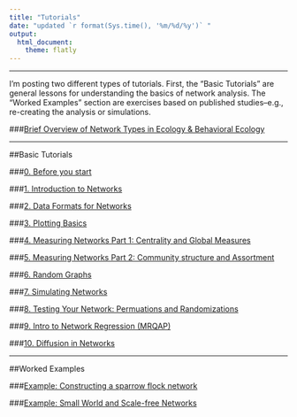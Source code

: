 ```yaml
---
title: "Tutorials"
date: "updated `r format(Sys.time(), '%m/%d/%y')` "
output: 
  html_document:
    theme: flatly
---
```


--------------

I'm posting two different types of tutorials. First, the "Basic Tutorials" are general lessons for understanding the basics of network analysis. The "Worked Examples" section are exercises based on published studies--e.g., re-creating the analysis or simulations. 

###[Brief Overview of Network Types in Ecology & Behavioral Ecology](networktypes.html)

---

##Basic Tutorials
<br>

###[0. Before you start](00_before_you_start.html)

###[1. Introduction to Networks](01_intro.html)

###[2. Data Formats for Networks](02_dataformats.html)

###[3. Plotting Basics](03_plots.html)

###[4. Measuring Networks Part 1: Centrality and Global Measures](04_measuring.html)

###[5. Measuring Networks Part 2: Community structure and Assortment](05_community.html)

###[6. Random Graphs](06_randomnets.html)

###[7. Simulating Networks](07_simulations.html)

###[8. Testing Your Network: Permuations and Randomizations](08_permutations.html)

###[9. Intro to Network Regression (MRQAP)](09_mrqap.html)

###[10. Diffusion in Networks](10_diffusion.html)

--------

##Worked Examples
<br>

###[Example: Constructing a sparrow flock network](example_make_sparrow_network.html)

###[Example: Small World and Scale-free Networks](example1_smallworld.html)
